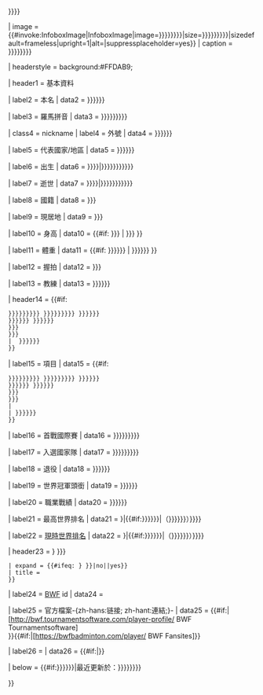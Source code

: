 {{Infobox
| bodyclass = vcard

| aboveclass = fn
| above = {{{姓名|{{{playername|{{{name|<includeonly>{{PAGENAMEBASE}}</includeonly>}}}}}}}}}

| image = {{#invoke:InfoboxImage|InfoboxImage|image={{{图像|{{{圖像|{{{image|{{#invoke:Wikidata|claim|P18}}}}}}}}}}}|size={{{图像大小|{{{圖像大小|{{{image_size|{{{size|}}}}}}}}}}}}|sizedefault=frameless|upright=1|alt={{{alt|}}}|suppressplaceholder=yes}}
| caption = {{{图像说明|{{{圖像說明|{{{caption|{{#invoke:Wikidata |getImageLegend|FETCH_WIKIDATA}}}}}}}}}}}

| headerstyle = background:#FFDAB9;

| header1 = <includeonly>基本資料</includeonly>

| label2 = 本名
| data2 = {{{本名|{{{原名|{{{birth_name|}}}}}}}}}

| label3 = 羅馬拼音
| data3 = {{{罗马拼音|{{{羅馬拼音|{{{romaji|{{{romanizedname|}}}}}}}}}}}}

| class4 = nickname
| label4 = 外號
| data4 = {{{外号|{{{外號|{{{nickname|}}}}}}}}}

| label5 = 代表國家/地區
| data5 = {{{国家|{{{國家|{{{country|}}}}}}}}}

| label6 = 出生
| data6 = {{br separated entries|{{{date_of_birth|{{{出生日期|{{{birth_date|}}}}}}}}}|{{{place_of_birth|{{{出生地点|{{{出生地點|{{{birth_place|}}}}}}}}}}}}}}

| label7 = 逝世
| data7 = {{br separated entries|{{{date_of_death|{{{逝世日期|{{{death_date|}}}}}}}}}|{{{place_of_death|{{{逝世地点|{{{逝世地點|{{{death_place|}}}}}}}}}}}}}}

| label8 = 國籍
| data8 = {{{國籍|{{{nationality|}}}}}}

| label9 = 現居地
| data9 = {{{現居地|{{{residence|}}}}}}

| label10 = 身高
| data10 = {{#if: {{{身高|{{{height|}}}}}} | {{Infobox person/height|{{{身高|{{{height}}}}}}}} }}

| label11 = 體重
| data11 = {{#if: {{{体重|{{{體重|{{{weight|}}}}}}}}} | {{Infobox person/weight|{{{体重|{{{體重|{{{weight}}}}}}}}}}} }}

| label12 = 握拍
| data12 = {{{握拍|{{{handedness|}}}}}}

| label13 = 教練
| data13 = {{{教练|{{{教練|{{{coach|}}}}}}}}}

| header14 = {{#if:
 {{{首战国际赛|{{{首戰國際賽|{{{years_intldebut|{{{intldebut|}}}}}}}}}}}} {{{入选国家队日期|{{{入選國家隊日期|{{{years_started|{{{started|}}}}}}}}}}}} {{{退役日期|{{{years_retired|{{{retired|}}}}}}}}}
 {{{世界冠军头衔|{{{世界冠軍頭銜|{{{titles|}}}}}}}}} {{{职业战绩|{{{職業戰績|{{{played|}}}}}}}}}
 {{{最高世界排名|{{{highest_ranking|}}}}}} {{{最高世界排名日期|}}} {{{date_of_highest_ranking|}}} {{{highest_ranking_date|}}}
 {{{現時世界排名|{{{current_ranking|}}}}}} {{{現時世界排名日期|}}} {{{date_of_current_ranking|}}} {{{current_ranking_date|}}}
 | <!--use header12 if any of these defined-->{{{主要项目|{{{主要項目|主項：{{{event|}}}}}}}}}
 }}

| label15 = 項目
| data15 = {{#if:
 {{{首战国际赛|{{{首戰國際賽|{{{years_intldebut|{{{intldebut|}}}}}}}}}}}} {{{入选国家队日期|{{{入選國家隊日期|{{{years_started|{{{started|}}}}}}}}}}}} {{{退役日期|{{{years_retired|{{{retired|}}}}}}}}}
 {{{世界冠军头衔|{{{世界冠軍頭銜|{{{titles|}}}}}}}}} {{{职业战绩|{{{職業戰績|{{{played|}}}}}}}}}
 {{{最高世界排名|{{{highest_ranking|}}}}}} {{{最高世界排名日期|}}} {{{date_of_highest_ranking|}}} {{{highest_ranking_date|}}}
 {{{現時世界排名|{{{current_ranking|}}}}}} {{{現時世界排名日期|}}} {{{date_of_current_ranking|}}} {{{current_ranking_date|}}}
 | <!--using header12 if any of these defined, else use label/data13-->
 | {{{主要项目|{{{主要項目|{{{event|}}}}}}}}}
 }}

| label16 = 首戰國際賽
| data16 = {{{首战国际赛|{{{首戰國際賽|{{{years_intldebut|{{{intldebut|}}}}}}}}}}}}

| label17 = 入選國家隊
| data17 = {{{入选国家队日期|{{{入選國家隊日期|{{{years_started|{{{started|}}}}}}}}}}}}

| label18 = 退役
| data18 = {{{退役日期|{{{years_retired|{{{retired|}}}}}}}}}

| label19 = 世界冠軍頭銜
| data19 = {{{世界冠军头衔|{{{世界冠軍頭銜|{{{titles|}}}}}}}}}

| label20 = 職業戰績
| data20 = {{{职业战绩|{{{職業戰績|{{{played|}}}}}}}}}

| label21 = 最高世界排名
| data21 = {{br separated entries|{{{最高世界排名|{{{highest_ranking|}}}}}}|{{#if:{{{最高世界排名日期|{{{date_of_highest_ranking|{{{highest_ranking_date|}}}}}}}}}|（{{{最高世界排名日期|{{{date_of_highest_ranking|{{{highest_ranking_date}}}}}}}}}）}}}}

| label22 = [[世界羽联世界排名|現時世界排名]]
| data22 = {{br separated entries|{{{現時世界排名|{{{current_ranking|}}}}}}|{{#if:{{{現時世界排名日期|{{{date_of_current_ranking|{{{current_ranking_date|}}}}}}}}}|（{{{現時世界排名日期|{{{date_of_current_ranking|{{{current_ranking_date}}}}}}}}}）}}}}

| header23 = {{Infobox medal templates
 | medals = {{{medals| {{{medaltemplates| {{{medal_templates| }}} }}} }}}
 | expand = {{#ifeq: {{lc: {{{medals-expand| {{{show-medals| }}} }}} }}|no||yes}}
 | title = {{{medals-title| }}}
 }}

| label24 = [[羽毛球世界联合会|BWF]] id
| data24 = {{{bwf_id|}}}

| label25 = 官方檔案-{zh-hans:链接; zh-hant:連結;}-
| data25 = {{#if:{{{bwf_profile|}}}|[http://bwf.tournamentsoftware.com/player-profile/{{{bwf_profile}}} BWF Tournamentsoftware]<br/>}}{{#if:{{{bwf_id|}}}|[https://bwfbadminton.com/player/{{{bwf_id}}} BWF Fansites]}}

| label26 = {{{blank_label|}}}
| data26 = {{#if:{{{blank_label|}}}|{{{blank_data|}}}}}

| below = {{#if:{{{最後更新日期|{{{最后更新日期|{{{updated|}}}}}}}}}|最近更新於：{{{最後更新日期|{{{最后更新日期|{{{updated}}}}}}}}}}}

}}<noinclude>
{{documentation}}
</noinclude>